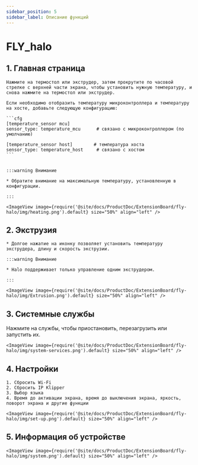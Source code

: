 ```yaml
---
sidebar_position: 5
sidebar_label: Описание функций
---
```


# FLY_halo

## 1. Главная страница

    Нажмите на термостол или экструдер, затем прокрутите по часовой стрелке с верхней части экрана, чтобы установить нужную температуру, и снова нажмите на термостол или экструдер.

    Если необходимо отобразить температуру микроконтроллера и температуру на хосте, добавьте следующую конфигурацию:

    ```cfg
    [temperature_sensor mcu]
    sensor_type: temperature_mcu      # связано с микроконтроллером (по умолчанию)

    [temperature_sensor host]        # температура хоста
    sensor_type: temperature_host     # связано с хостом
    ```


    :::warning Внимание

    * Обратите внимание на максимальную температуру, установленную в конфигурации.

    :::

    <ImageView image={require('@site/docs/ProductDoc/ExtensionBoard/fly-halo/img/heating.png').default} size="50%" align="left" />


## 2. Экструзия

    * Долгое нажатие на иконку позволяет установить температуру экструдера, длину и скорость экструзии.

    :::warning Внимание

    * Halo поддерживает только управление одним экструдером.

    :::

    <ImageView image={require('@site/docs/ProductDoc/ExtensionBoard/fly-halo/img/Extrusion.png').default} size="50%" align="left" />

## 3. Системные службы

Нажмите на службы, чтобы приостановить, перезагрузить или запустить их.

    <ImageView image={require('@site/docs/ProductDoc/ExtensionBoard/fly-halo/img/system-services.png').default} size="50%" align="left" />

## 4. Настройки

    1. Сбросить Wi-Fi
    2. Сбросить IP Klipper
    3. Выбор языка
    4. Время до активации экрана, время до выключения экрана, яркость, поворот экрана и другие функции

    <ImageView image={require('@site/docs/ProductDoc/ExtensionBoard/fly-halo/img/set-up.png').default} size="50%" align="left" />

## 5. Информация об устройстве
    <ImageView image={require('@site/docs/ProductDoc/ExtensionBoard/fly-halo/img/system.png').default} size="50%" align="left" />
